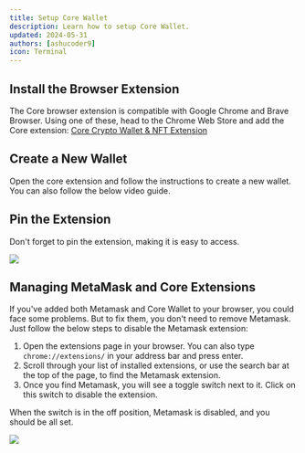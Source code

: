 ```yaml
---
title: Setup Core Wallet
description: Learn how to setup Core Wallet.
updated: 2024-05-31
authors: [ashucoder9]
icon: Terminal
---
```


## Install the Browser Extension

The Core browser extension is compatible with Google Chrome and Brave Browser. Using one of these, head to the Chrome Web Store and add the Core extension: [Core Crypto Wallet & NFT Extension](https://chromewebstore.google.com/detail/core-crypto-wallet-nft-ex/agoakfejjabomempkjlepdflaleeobhb)

<YouTube id="X3sVqXHdhnw" />

## Create a New Wallet

Open the core extension and follow the instructions to create a new wallet. You can also follow the below video guide.

<YouTube id="eczkjrGG_As" />

## Pin the Extension

Don't forget to pin the extension, making it is easy to access.

![](/course/customizing-evm/30.png)

## Managing MetaMask and Core Extensions

If you've added both Metamask and Core Wallet to your browser, you could face some problems. But to fix them, you don't need to remove Metamask. Just follow the below steps to disable the Metamask extension:

1. Open the extensions page in your browser. You can also type `chrome://extensions/` in your address bar and press enter.
2. Scroll through your list of installed extensions, or use the search bar at the top of the page, to find the Metamask extension.
3. Once you find Metamask, you will see a toggle switch next to it. Click on this switch to disable the extension.

When the switch is in the off position, Metamask is disabled, and you should be all set.

![](/course/customizing-evm/31.png)
